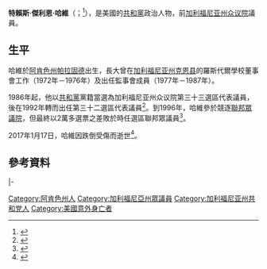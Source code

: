 {{多個問題|
{{Expand|time=2017-02-13T17:03:23+00:00}}
{{请求翻译|time=2017-02-13T17:03:23+00:00}}
}}
{{Infobox Officeholder
|name	          = 特賴斯·哈維
|image            = 
|native_name      = Trice Harvey
|native_name_lang = en
|caption        = 
|office         = [[加利福尼亞州眾議院|加利福尼亞州眾議院]]議員
|term_start     = 1986年
|term_end       = 1996年12月2日
|predecessor    = {{le|唐·羅傑斯 (加利福尼亞州政治人物)|Don Rogers (California politician)|唐·羅傑斯}}
|successor      = {{le|羅伊·阿什伯恩|Roy Ashburn}}
|constituency   = 第三十三選區（1986－1992）<br>第三十二選區（1992－1996）
|birth_date     = {{birth date|1936|7|16}}
|birth_place    = [[美国|美国]][[阿肯色州|阿肯色州]][[帕拉固德_(阿肯色州)|帕拉固德]]
|death_date     = {{death date and age|2017|1|31|1936|7|15}}
|death_place    = 美国[[加利福尼亞州|加利福尼亞州]][[贝克斯菲尔德_(加利福尼亚州)|贝克斯菲尔德]]
|party          = [[共和黨_(美國)|共和黨]]
|spouse         = 杰奎琳（Jacqueline）
|children       = 
|alma_mater     = 
|occupation     = 健康檢查員
|signature      = 
|website        = 
}}

'''特賴斯·傑利恩·哈維'''（{{lang-en|Trice Jeraine Harvey}}；{{bd|1935年|7月16日|2017年|1月31日|catIdx=Harvey}}<ref>{{Cite web |url=http://www.bakersfield.com/news/trice-harvey-dies-at/article_9c3ac839-4690-5be1-8789-bfb1fad832aa.html |title=Trice Harvey dies at 80 |access-date=2017-02-13 |archive-date=2017-02-05 |archive-url=https://web.archive.org/web/20170205215212/http://www.bakersfield.com/news/trice-harvey-dies-at/article_9c3ac839-4690-5be1-8789-bfb1fad832aa.html |dead-url=no }}</ref>），是美國的[[共和黨_(美國)|共和黨]]政治人物，前[[加利福尼亚州众议院|加利福尼亚州众议院]]議員。

==生平==
哈維於[[阿肯色州|阿肯色州]][[帕拉固德_(阿肯色州)|帕拉固德]]出生，長大曾在[[加利福尼亚州|加利福尼亚州]][[克恩县|克恩县]]的羅斯代爾學校董事會工作（1972年－1976年）及出任監事會成員（1977年－1987年）。

1986年起，他以[[共和黨_(美國)|共和黨]]黨籍當選為加利福尼亚州众议院第三十三選區代表議員，後在1992年轉而出任第三十二選區代表議員<ref>{{cite web |url=https://books.google.ca/books?id=2X4wAQAAIAAJ&q=Trice+Harvey+1936&dq=Trice+Harvey+1936&hl=en&sa=X&ved=0CB8Q6AEwAWoVChMIo-DkxqPVyAIVhp2ICh1QNQUv |title=California Green Book |website=Books.google.ca |date= |accessdate=May 28, 2016 |archive-date=2019-08-24 |archive-url=https://web.archive.org/web/20190824193602/https://books.google.ca/books?id=2X4wAQAAIAAJ&q=Trice+Harvey+1936&dq=Trice+Harvey+1936&hl=en&sa=X&ved=0CB8Q6AEwAWoVChMIo-DkxqPVyAIVhp2ICh1QNQUv |dead-url=no }}</ref>。到1996年，哈維參於競逐[[美國眾議院|聯邦眾議院]]{{le|加利福尼亞州第二十國會選區|California's 20th congressional district}}，但最終以2萬多選票之差敗於時任選區聯邦眾議員{{le|卡爾·杜利|Cal Dooley}}<ref>{{Cite web |url=http://www.joincalifornia.com/candidate/4369 |title=JoinCalifornia.com.-Trice Harvey |access-date=2017-02-13 |archive-date=2020-10-29 |archive-url=https://web.archive.org/web/20201029070857/http://www.joincalifornia.com/candidate/4369 |dead-url=no }}</ref>。

2017年1月17日，哈維因跌倒受傷而逝世<ref>{{cite news|last1=Price|first1=Robert|title=Trice Harvey dies at 80|url=http://www.bakersfield.com/news/trice-harvey-dies-at/article_9c3ac839-4690-5be1-8789-bfb1fad832aa.html|accessdate=February 1, 2017|work=Bakersfield Californian|date=January 31, 2017|archive-date=2017-02-05|archive-url=https://web.archive.org/web/20170205215212/http://www.bakersfield.com/news/trice-harvey-dies-at/article_9c3ac839-4690-5be1-8789-bfb1fad832aa.html|dead-url=no}}</ref>。

==參考資料==
{{reflist}}

{{s-start}}
{{s-par|us-ca-hs}}
{{s-bef|before={{le|唐·羅傑斯 (加利福尼亞州政治人物)|Don Rogers (California politician)|唐·羅傑斯}}}}
{{s-ttl|title=加利福尼亚州众议院第三十三選區<br>[[加利福尼亚州众议院|眾議院議員]]|years=1986年－1992年}}
{{s-aft|after={{le|安德烈·塞斯特蘭德|Andrea Seastrand}}}}
|-
{{s-bef|before={{le|比爾·瓊斯 (加利福尼亞州政治人物)|Bill Jones (California politician)|比爾·瓊斯}}}}
{{s-ttl|title=加利福尼亚州众议院第三十二選區<br>[[加利福尼亚州众议院|眾議院議員]]|years=1992年－1996年}}
{{s-aft|after={{le|羅伊·阿什伯恩|Roy Ashburn}}}}
{{s-end}}

{{authority control}}
{{DEFAULTSORT:Harvey, Trice}}
[[Category:阿肯色州人|Category:阿肯色州人]]
[[Category:加利福尼亞州眾議員|Category:加利福尼亞州眾議員]]
[[Category:加利福尼亚州共和党人|Category:加利福尼亚州共和党人]]
[[Category:美國意外身亡者|Category:美國意外身亡者]]